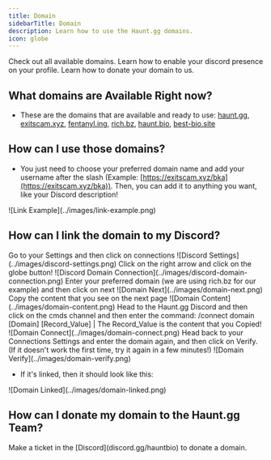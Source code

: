 ---
title: Domain
sidebarTitle: Domain
description: Learn how to use the Haunt.gg domains.
icon: globe
---

<div className="mobile-only">
<Card title="Available Domains" icon="circle-1" href="../guides/domain#what-domains-are-available-right-now%3F" horizontal>
Check out all available domains.
</Card>

<Card title="Link the Domain(s) to your Discord Account" icon="circle-2" href="../guides/domain#how-can-i-link-the-domain-to-my-discord%3F" horizontal>
Learn how to enable your discord presence on your profile.
</Card>

<Card title="Donate Domain" icon="circle-3" href="../guides/domain#how-can-i-donate-my-domain-to-the-haunt-gg-team%3F" horizontal>
Learn how to donate your domain to us.
</Card>
</div>

## What domains are Available Right now?

- These are the domains that are available and ready to use: [haunt.gg](https://haunt.gg/), [exitscam.xyz](https://exitscam.xyz/), [fentanyl.ing](https://fentanyl.ing), [rich.bz](https://rich.bz/), [haunt.bio](https://haunt.bio/), [best-bio.site](https://best-bio.site)

## How can I use those domains?

- You just need to choose your preferred domain name and add your username after the slash (Example: [https://exitscam.xyz/bka](https://exitscam.xyz/bka)). Then, you can add it to anything you want, like your Discord description!

<Frame>
    ![Link Example](../images/link-example.png)
</Frame>

## How can I link the domain to my Discord?

<Steps>
    <Step title="Go to your Discord Settings">
        Go to your Settings and then click on connections
        <Frame>
            ![Discord Settings](../images/discord-settings.png)
        </Frame>
    </Step>
    <Step title="Add a Domain Connection">
        Click on the right arrow and click on the globe button!
        <Frame>
            ![Discord Domain Connection](../images/discord-domain-connection.png)
        </Frame>
    </Step>
    <Step title="Enter the Domain that you want">
        Enter your preferred domain (we are using rich.bz for our example) and then click on next
        <Frame>
            ![Domain Next](../images/domain-next.png)
        </Frame>
    </Step>
    <Step title="Copy the Content">
        Copy the content that you see on the next page
        <Frame>
            ![Domain Content](../images/domain-content.png)
        </Frame>
    </Step>
    <Step title="Head to the Haunt.gg Discord">
        Head to the Haunt.gg Discord and then click on the cmds channel and then enter the command: /connect domain [Domain] [Record_Value] | The Record_Value is the content that you Copied!
        <Frame>
            ![Domain Connect](../images/domain-connect.png)
        </Frame>
    </Step>
    <Step title="Head back to your Settings">
        Head back to your Connections Settings and enter the domain again, and then click on Verify. (If it doesn't work the first time, try it again in a few minutes!) 
        <Frame>
            ![Domain Verify](../images/domain-verify.png)
        </Frame>
    </Step>
</Steps>

- If it's linked, then it should look like this:

<Frame>
    ![Domain Linked](../images/domain-linked.png)
</Frame>

## How can I donate my domain to the Haunt.gg Team?

<Note>
   Make a ticket in the [Discord](discord.gg/hauntbio) to donate a domain.
</Note>
